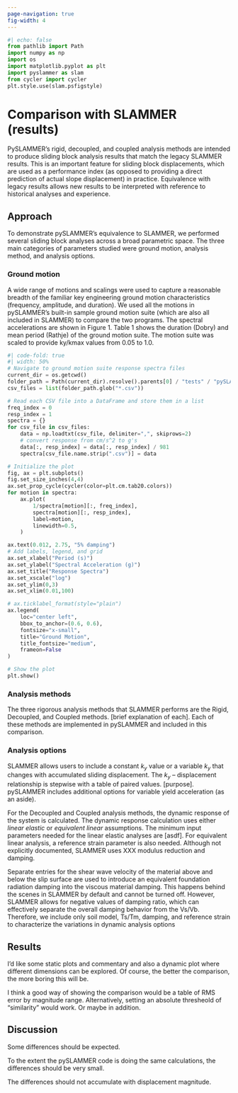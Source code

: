 ```yaml
---
page-navigation: true
fig-width: 4
---
```

```python
#| echo: false
from pathlib import Path
import numpy as np
import os
import matplotlib.pyplot as plt
import pyslammer as slam
from cycler import cycler
plt.style.use(slam.psfigstyle)
```
# Comparison with SLAMMER (results)

PySLAMMER's rigid, decoupled, and coupled analysis methods are intended to produce sliding block analysis results that match the legacy SLAMMER results. This is an important feature for sliding block displacements, which are used as a performance index (as opposed to providing a direct prediction of actual slope displacement) in practice. Equivalence with legacy results allows new results to be interpreted with reference to historical analyses and experience.

## Approach

To demonstrate pySLAMMER's equivalence to SLAMMER, we performed several sliding block analyses across a broad parametric space. The three main categories of parameters studied were ground motion, analysis method, and analysis options.

### Ground motion

A wide range of motions and scalings were used to capture a reasonable breadth of the familiar key engineering ground motion characteristics (frequency, amplitude, and duration). We used all the motions in pySLAMMER's built-in sample ground motion suite (which are also all included in SLAMMER) to compare the two programs. The spectral accelerations are shown in Figure 1. Table 1 shows the duration (Dobry) and mean period (Rathje) of the ground motion suite. The motion suite was scaled to provide ky/kmax values from 0.05 to 1.0. 

```python
#| code-fold: true
#| width: 50%
# Navigate to ground motion suite response spectra files
current_dir = os.getcwd()
folder_path = Path(current_dir).resolve().parents[0] / "tests" / "pySLAMMER_suite_resp"
csv_files = list(folder_path.glob("*.csv"))

# Read each CSV file into a DataFrame and store them in a list
freq_index = 0
resp_index = 1
spectra = {}
for csv_file in csv_files:
    data = np.loadtxt(csv_file, delimiter=",", skiprows=2)
    # convert response from cm/s^2 to g's
    data[:, resp_index] = data[:, resp_index] / 981
    spectra[csv_file.name.strip(".csv")] = data

# Initialize the plot
fig, ax = plt.subplots()
fig.set_size_inches(4,4)
ax.set_prop_cycle(cycler(color=plt.cm.tab20.colors))
for motion in spectra:
    ax.plot(
        1/spectra[motion][:, freq_index],
        spectra[motion][:, resp_index],
        label=motion,
        linewidth=0.5,
    )

ax.text(0.012, 2.75, "5% damping")
# Add labels, legend, and grid
ax.set_xlabel("Period (s)")
ax.set_ylabel("Spectral Acceleration (g)")
ax.set_title("Response Spectra")
ax.set_xscale("log")
ax.set_ylim(0,3)
ax.set_xlim(0.01,100)

# ax.ticklabel_format(style="plain")
ax.legend(
    loc="center left", 
    bbox_to_anchor=(0.6, 0.6), 
    fontsize="x-small", 
    title="Ground Motion", 
    title_fontsize="medium",
    frameon=False
)

# Show the plot
plt.show()
```

### Analysis methods

The three rigorous analysis methods that SLAMMER performs are the Rigid, Decoupled, and Coupled methods. [brief explanation of each]. Each of these methods are implemented in pySLAMMER and included in this comparison.

### Analysis options

SLAMMER allows users to include a constant $k_y$ value or a variable $k_y$ that changes with accumulated sliding displacement. The $k_y$ -- displacement relationship is stepwise with a table of paired values. [purpose]. pySLAMMER includes additional options for variable yield acceleration (as an aside).

For the Decoupled and Coupled analysis methods, the dynamic response of the system is calculated. The dynamic response calculation uses either *linear elastic* or *equivalent linear* assumptions. The minimum input parameters needed for the linear elastic analyses are [asdf]. For equivalent linear analysis, a reference strain parameter is also needed. Although not explicitly documented, SLAMMER uses XXX modulus reduction and damping.

Separate entries for the shear wave velocity of the material above and below the slip surface are used to introduce an equivalent foundation radiation damping into the viscous material damping. This happens behind the scenes in SLAMMER by default and cannot be turned off. However, SLAMMER allows for negative values of damping ratio, which can effectively separate the overall damping behavior from the Vs/Vb. Therefore, we include only soil model, Ts/Tm, damping, and reference strain to characterize the variations in dynamic analysis options

## Results

I'd like some static plots and commentary and also a dynamic plot where different dimensions can be explored. Of course, the better the comparison, the more boring this will be.

I think a good way of showing the comparison would be a table of RMS error by magnitude range. Alternatively, setting an absolute thresheold of "similarity" would work. Or maybe in addition.

## Discussion
Some differences should be expected. 

To the extent the pySLAMMER code is doing the same calculations, the differences should be very small.

The differences should not accumulate with displacement magnitude.
